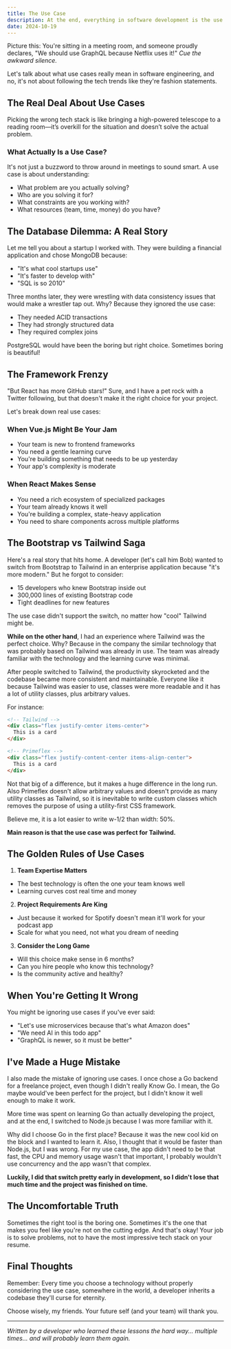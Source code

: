 ```yaml
---
title: The Use Case
description: At the end, everything in software development is the use case.
date: 2024-10-19
---
```


Picture this: You're sitting in a meeting room, and someone proudly declares, "We should use GraphQL because Netflix uses it!" *Cue the awkward silence.*

Let's talk about what use cases really mean in software engineering, and no, it's not about following the tech trends like they're fashion statements.

## The Real Deal About Use Cases

Picking the wrong tech stack is like bringing a high-powered telescope to a reading room—it’s overkill for the situation and doesn’t solve the actual problem.


### What Actually Is a Use Case?
It's not just a buzzword to throw around in meetings to sound smart. A use case is about understanding:
- What problem are you actually solving?
- Who are you solving it for?
- What constraints are you working with?
- What resources (team, time, money) do you have?

## The Database Dilemma: A Real Story

Let me tell you about a startup I worked with. They were building a financial application and chose MongoDB because:
- "It's what cool startups use"
- "It's faster to develop with"
- "SQL is so 2010"

Three months later, they were wrestling with data consistency issues that would make a wrestler tap out. Why? Because they ignored the use case:
- They needed ACID transactions
- They had strongly structured data
- They required complex joins

PostgreSQL would have been the boring but right choice. Sometimes boring is beautiful!

## The Framework Frenzy

"But React has more GitHub stars!" Sure, and I have a pet rock with a Twitter following, but that doesn't make it the right choice for your project.

Let's break down real use cases:

### When Vue.js Might Be Your Jam
- Your team is new to frontend frameworks
- You need a gentle learning curve
- You're building something that needs to be up yesterday
- Your app's complexity is moderate

### When React Makes Sense
- You need a rich ecosystem of specialized packages
- Your team already knows it well
- You're building a complex, state-heavy application
- You need to share components across multiple platforms

## The Bootstrap vs Tailwind Saga

Here's a real story that hits home. A developer (let's call him Bob) wanted to switch from Bootstrap to Tailwind in an enterprise application because "it's more modern." But he forgot to consider:
- 15 developers who knew Bootstrap inside out
- 300,000 lines of existing Bootstrap code
- Tight deadlines for new features

The use case didn't support the switch, no matter how "cool" Tailwind might be.

**While on the other hand**, I had an experience where Tailwind was the perfect choice. Why?
Because in the company the similar technology that was probably based on Tailwind was already in use.
The team was already familiar with the technology and the learning curve was minimal.

After people switched to Tailwind, the productivity skyrocketed and the codebase became more consistent and maintainable.
Everyone like it because Tailwind was easier to use, classes were more readable and it has a lot of utility classes, plus arbitrary values.

For instance:

```html
<!-- Tailwind -->
<div class="flex justify-center items-center">
  This is a card
</div>
```

```html
<!-- Primeflex -->
<div class="flex justify-content-center items-align-center">
  This is a card
</div>
```

Not that big of a difference, but it makes a huge difference in the long run. Also Primeflex doesn't allow arbitrary values and doesn't
provide as many utility classes as Tailwind, so it is inevitable to write custom classes which removes the purpose of using a utility-first CSS framework.

Believe me, it is a lot easier to write w-1/2 than width: 50%.

**Main reason is that the use case was perfect for Tailwind.**

## The Golden Rules of Use Cases

1. **Team Expertise Matters**
- The best technology is often the one your team knows well
- Learning curves cost real time and money

2. **Project Requirements Are King**
- Just because it worked for Spotify doesn't mean it'll work for your podcast app
- Scale for what you need, not what you dream of needing

3. **Consider the Long Game**
- Will this choice make sense in 6 months?
- Can you hire people who know this technology?
- Is the community active and healthy?

## When You're Getting It Wrong

You might be ignoring use cases if you've ever said:
- "Let's use microservices because that's what Amazon does"
- "We need AI in this todo app"
- "GraphQL is newer, so it must be better"

## I've Made a Huge Mistake

I also made the mistake of ignoring use cases. I once chose a Go backend for a freelance project, even though I didn't really Know Go.
I mean, the Go maybe would've been perfect for the project, but I didn't know it well enough to make it work.

More time was spent on learning Go than actually developing the project, and at the end, I switched to Node.js because I was more familiar with it.

Why did I choose Go in the first place? Because it was the new cool kid on the block and I wanted to learn it.
Also, I thought that it would be faster than Node.js, but I was wrong. For my use case, the app didn't need to be that fast,
the CPU and memory usage wasn't that important, I probably wouldn't use concurrency and the app wasn't that complex.

**Luckily, I did that switch pretty early in development, so I didn't lose that much time and the project was finished on time.**

## The Uncomfortable Truth

Sometimes the right tool is the boring one. Sometimes it's the one that makes you feel like you're not on the cutting edge. And that's okay! Your job is to solve problems, not to have the most impressive tech stack on your resume.

## Final Thoughts

Remember: Every time you choose a technology without properly considering the use case, somewhere in the world, a developer inherits a codebase they'll curse for eternity.

Choose wisely, my friends. Your future self (and your team) will thank you.

---
*Written by a developer who learned these lessons the hard way... multiple times... and will probably learn them again.*
